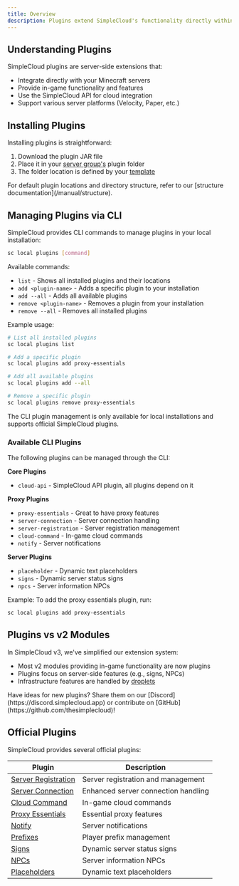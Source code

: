 ```yaml
---
title: Overview
description: Plugins extend SimpleCloud's functionality directly within your Minecraft servers. They utilize the SimpleCloud API to provide enhanced features and capabilities in-game.
---
```


## Understanding Plugins

SimpleCloud plugins are server-side extensions that:

- Integrate directly with your Minecraft servers
- Provide in-game functionality and features
- Use the SimpleCloud API for cloud integration
- Support various server platforms (Velocity, Paper, etc.)

## Installing Plugins

Installing plugins is straightforward:

1. Download the plugin JAR file
2. Place it in your [server group's](/manual/resources/groups) plugin folder
3. The folder location is defined by your [template](/manual/resources/templates)

<Callout>
  For default plugin locations and directory structure, refer to our [structure
  documentation](/manual/structure).
</Callout>

## Managing Plugins via CLI

SimpleCloud provides CLI commands to manage plugins in your local installation:

```bash
sc local plugins [command]
```

Available commands:

- `list` - Shows all installed plugins and their locations
- `add <plugin-name>` - Adds a specific plugin to your installation
- `add --all` - Adds all available plugins
- `remove <plugin-name>` - Removes a plugin from your installation
- `remove --all` - Removes all installed plugins

Example usage:

```bash
# List all installed plugins
sc local plugins list

# Add a specific plugin
sc local plugins add proxy-essentials

# Add all available plugins
sc local plugins add --all

# Remove a specific plugin
sc local plugins remove proxy-essentials
```

<Callout>
  The CLI plugin management is only available for local installations and
  supports official SimpleCloud plugins.
</Callout>

### Available CLI Plugins

The following plugins can be managed through the CLI:

**Core Plugins**

- `cloud-api` - SimpleCloud API plugin, all plugins depend on it

**Proxy Plugins**

- `proxy-essentials` - Great to have proxy features
- `server-connection` - Server connection handling
- `server-registration` - Server registration management
- `cloud-command` - In-game cloud commands
- `notify` - Server notifications

**Server Plugins**

- `placeholder` - Dynamic text placeholders
- `signs` - Dynamic server status signs
- `npcs` - Server information NPCs

Example: To add the proxy essentials plugin, run:

```bash
sc local plugins add proxy-essentials
```

## Plugins vs v2 Modules

In SimpleCloud v3, we've simplified our extension system:

- Most v2 modules providing in-game functionality are now plugins
- Plugins focus on server-side features (e.g., signs, NPCs)
- Infrastructure features are handled by [droplets](/manual/droplet/overview)

<Callout>
  Have ideas for new plugins? Share them on our
  [Discord](https://discord.simplecloud.app) or contribute on
  [GitHub](https://github.com/thesimplecloud)!
</Callout>

## Official Plugins

SimpleCloud provides several official plugins:

| Plugin                                                    | Description                         |
| --------------------------------------------------------- | ----------------------------------- |
| [Server Registration](/manual/plugin/server-registration) | Server registration and management  |
| [Server Connection](/manual/plugin/server-connection)     | Enhanced server connection handling |
| [Cloud Command](/manual/plugin/cloud-command)             | In-game cloud commands              |
| [Proxy Essentials](/manual/plugin/proxy-essentials)       | Essential proxy features            |
| [Notify](/manual/plugin/notify)                           | Server notifications                |
| [Prefixes](/manual/plugin/prefixes)                       | Player prefix management            |
| [Signs](/manual/plugin/signs)                             | Dynamic server status signs         |
| [NPCs](/manual/plugin/npcs)                               | Server information NPCs             |
| [Placeholders](/manual/plugin/placeholders)               | Dynamic text placeholders           |
